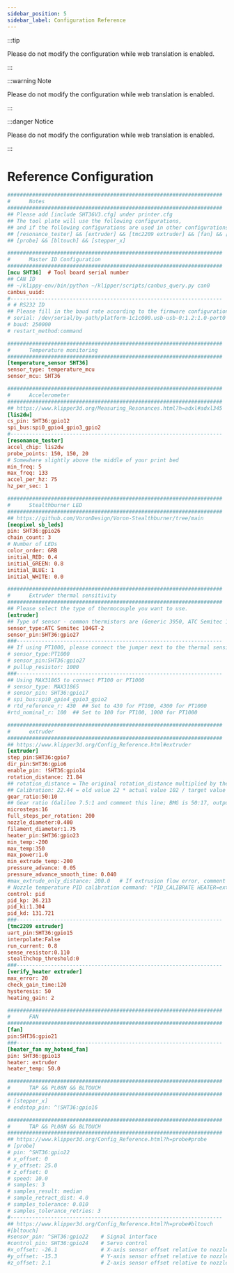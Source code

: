 ```yaml
---
sidebar_position: 5
sidebar_label: Configuration Reference
---
```


:::tip

Please do not modify the configuration while web translation is enabled.

:::

:::warning Note

Please do not modify the configuration while web translation is enabled.

:::

:::danger Notice

Please do not modify the configuration while web translation is enabled.

:::

# Reference Configuration

```cfg
#####################################################################
#      Notes
#####################################################################
## Please add [include SHT36V3.cfg] under printer.cfg
## The tool plate will use the following configurations, 
## and if the following configurations are used in other configurations, conflicts may occur.
## [resonance_tester] && [extruder] && [tmc2209 extruder] && [fan] && [heater_fan my_hotend_fan]
## [probe] && [bltouch] && [stepper_x]

#####################################################################
#      Master ID Configuration
#####################################################################
[mcu SHT36]  # Tool board serial number
## CAN ID
## ~/klippy-env/bin/python ~/klipper/scripts/canbus_query.py can0
canbus_uuid: 
#--------------------------------------------------------------------
# # RS232 ID
## Please fill in the baud rate according to the firmware configuration.
# serial: /dev/serial/by-path/platform-1c1c000.usb-usb-0:1.2:1.0-port0
# baud: 250000
# restart_method:command

#####################################################################
#      Temperature monitoring
#####################################################################
[temperature_sensor SHT36]
sensor_type: temperature_mcu
sensor_mcu: SHT36

#####################################################################
#      Accelerometer
#####################################################################
## https://www.klipper3d.org/Measuring_Resonances.html?h=adxl#adxl345
[lis2dw]
cs_pin: SHT36:gpio12
spi_bus:spi0_gpio4_gpio3_gpio2
#--------------------------------------------------------------------
[resonance_tester]
accel_chip: lis2dw
probe_points: 150, 150, 20
# Somewhere slightly above the middle of your print bed
min_freq: 5
max_freq: 133
accel_per_hz: 75
hz_per_sec: 1 

#####################################################################
#      Stealthburner LED
#####################################################################
## https://github.com/VoronDesign/Voron-Stealthburner/tree/main
[neopixel sb_leds]
pin: SHT36:gpio26
chain_count: 3
# Number of LEDs
color_order: GRB
initial_RED: 0.4
initial_GREEN: 0.8
initial_BLUE: 1
initial_WHITE: 0.0

#####################################################################
#      Extruder thermal sensitivity
#####################################################################
## Please select the type of thermocouple you want to use.
[extruder]
## Type of sensor - common thermistors are (Generic 3950, ATC Semitec 104GT-2)
sensor_type:ATC Semitec 104GT-2
sensor_pin:SHT36:gpio27
###------------------------------------------------------------------
## If using PT1000, please connect the jumper next to the thermal sensitivity.
# sensor_type:PT1000
# sensor_pin:SHT36:gpio27
# pullup_resistor: 1000
###------------------------------------------------------------------
## Using MAX31865 to connect PT100 or PT1000
# sensor_type: MAX31865
# sensor_pin: SHT36:gpio17
# spi_bus:spi0_gpio4_gpio3_gpio2
# rtd_reference_r: 430  ## Set to 430 for PT100, 4300 for PT1000
#rtd_nominal_r: 100  ## Set to 100 for PT100, 1000 for PT1000

#####################################################################
#      extruder
#####################################################################
## https://www.klipper3d.org/Config_Reference.html#extruder
[extruder]
step_pin:SHT36:gpio7
dir_pin:SHT36:gpio6
enable_pin: !SHT36:gpio14
rotation_distance: 21.84
## rotation_distance = The original rotation_distance multiplied by the actual extrusion length divided by the requested extrusion length.
## Calibration: 22.44 = old value 22 * actual value 102 / target value 100
gear_ratio:50:10
## Gear ratio (Galileo 7.5:1 and comment this line; BMG is 50:17, output shaft front, input shaft rear)
microsteps:16
full_steps_per_rotation: 200   
nozzle_diameter:0.400
filament_diameter:1.75
heater_pin:SHT36:gpio23
min_temp:-200
max_temp:350
max_power:1.0
min_extrude_temp:-200
pressure_advance: 0.05
pressure_advance_smooth_time: 0.040
#max_extrude_only_distance: 200.0   # If extrusion flow error, comment this, but it's recommended to re-slice
# Nozzle temperature PID calibration command: "PID_CALIBRATE HEATER=extruder TARGET=245
control: pid
pid_kp: 26.213
pid_ki:1.304
pid_kd: 131.721
###------------------------------------------------------------------
[tmc2209 extruder]
uart_pin:SHT36:gpio15
interpolate:False
run_current: 0.8
sense_resistor:0.110
stealthchop_threshold:0
###------------------------------------------------------------------
[verify_heater extruder]
max_error: 20
check_gain_time:120
hysteresis: 50
heating_gain: 2

#####################################################################
#      FAN
#####################################################################
[fan]
pin:SHT36:gpio21
###------------------------------------------------------------------
[heater_fan my_hotend_fan]
pin: SHT36:gpio13
heater: extruder
heater_temp: 50.0

#####################################################################
#      TAP && PL08N && BLTOUCH 
#####################################################################
# [stepper_x]
# endstop_pin: ^!SHT36:gpio16

#####################################################################
#      TAP && PL08N && BLTOUCH 
#####################################################################
## https://www.klipper3d.org/Config_Reference.html?h=probe#probe
# [probe]
# pin: ^SHT36:gpio22
# x_offset: 0
# y_offset: 25.0
# z_offset: 0
# speed: 10.0
# samples: 3
# samples_result: median
# sample_retract_dist: 4.0
# samples_tolerance: 0.010
# samples_tolerance_retries: 3
#--------------------------------------------------------------------
## https://www.klipper3d.org/Config_Reference.html?h=probe#bltouch
#[bltouch]
#sensor_pin: ^SHT36:gpio22    # Signal interface
#control_pin: SHT36:gpio24    # Servo control
#x_offset: -26.1              # X-axis sensor offset relative to nozzle, determine offset yourself
#y_offset: -15.3              # Y-axis sensor offset relative to nozzle, determine offset yourself
#z_offset: 2.1                # Z-axis sensor offset relative to nozzle, determine offset yourself

```
